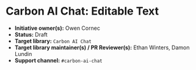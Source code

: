 
<Meta of={elementStories} />

# Carbon AI Chat: Editable Text

* **Initiative owner(s):** Owen Cornec
* **Status:** Draft
* **Target library:** `Carbon AI Chat`
* **Target library maintainer(s) / PR Reviewer(s):** Ethan Winters, Damon Lundin
* **Support channel:** `#carbon-ai-chat`
